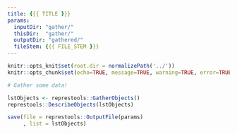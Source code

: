```yaml
---
title: {{{ TITLE }}}
params: 
  inputDir: "gather/"
  thisDir:  "gather/"
  outputDir: "gathered/"
  fileStem: {{{ FILE_STEM }}}
---
```


```r
knitr::opts_knit$set(root.dir = normalizePath('../'))
knitr::opts_chunk$set(echo=TRUE, message=TRUE, warning=TRUE, error=TRUE)
```

```r
# Gather some data!
```

```r
lstObjects <- represtools::GatherObjects()
represtools::DescribeObjects(lstObjects)
```

```r
save(file = represtools::OutputFile(params)
     , list = lstObjects)
```
